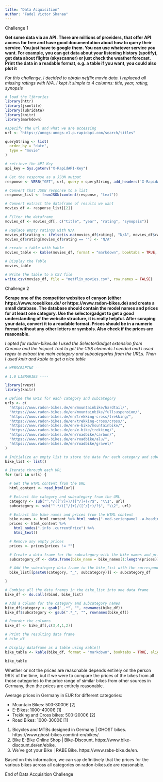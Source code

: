 ```yaml
---
title: "Data Acquisition"
author: "Fadel Victor Shanaa"
---
```


Challenge 1

**Get some data via an API. There are millions of providers, that offer API access for free and have good documentation about how to query their service. You just have to google them. You can use whatever service you want. For example, you can get data about your listening history (spotify), get data about flights (skyscanner) or just check the weather forecast. Print the data in a readable format, e.g. a table if you want, you could also plot it**


*For this challenge, I decided to obtain netflix movie data. I replaced all missing ratings with N/A. I kept it simple to 4 columns: title, year, rating, synopsis*

```r

# load the libraries
library(httr)
library(jsonlite)
library(lubridate)
library(knitr)
library(markdown)

#specify the url and what we are accessing
url <- "https://unogs-unogs-v1.p.rapidapi.com/search/titles"

queryString <- list(
  order_by = "date",
  type = "movie"
)

# retrieve the API Key
api_key = Sys.getenv("X-RapidAPI-Key")

# Get the response as a JSON output
response <- VERB("GET", url, query = queryString, add_headers('X-RapidAPI-Key' = api_key, 'X-RapidAPI-Host' = 'unogs-unogs-v1.p.rapidapi.com'), content_type("application/octet-stream"))

# Convert that JSON response to a list
response_list <- fromJSON(content(response, "text"))

# Convert extract the dataframe of results we want
movies_df <- response_list[[2]]

# Filter the dataframe
movies_df <- movies_df[, c("title", "year", "rating", "synopsis")]

# Replace empty ratings with N/A
movies_df$rating <- ifelse(is.na(movies_df$rating), "N/A", movies_df$rating)
movies_df$rating[movies_df$rating == ""] <- "N/A"

# create a table with kable
movies_table <- kable(movies_df, format = "markdown", booktabs = TRUE, align = "c", col.names = toupper(colnames(movies_df)), space = "small")

# Display the Table
movies_table

# Write the table to a CSV file
write.csv(movies_df, file = "netflix_movies.csv", row.names = FALSE)
```


Challenge 2

**Scrape one of the competitor websites of canyon (either https://www.rosebikes.de/ or https://www.radon-bikes.de) and create a small database. The database should contain the model names and prices for at least one category. Use the selectorgadget to get a good understanding of the website structure, it is really helpful. After scraping your data, convert it to a readable format. Prices should be in a numeric format without any other letters or symbols. Also check if the prices are reasonable.**

*I opted for radon-bikes.de I used the SelectorGadget extension from Chrome and the Inspect Tool to get the CSS elements I needed and*
*I used regex to extract the main category and subcategories from the URLs. Then I used knitr and kable to get a nice table*

```r
# WEBSCRAPING ----

# 1.0 LIBRARIES ----

library(rvest)
library(knitr)

# Define the URLs for each category and subcategory
urls <- c(
  "https://www.radon-bikes.de/en/mountainbike/hardtail/",
  "https://www.radon-bikes.de/en/mountainbike/fullsuspension/",
  "https://www.radon-bikes.de/en/trekking-cross/trekking/",
  "https://www.radon-bikes.de/en/trekking-cross/cross/",
  "https://www.radon-bikes.de/en/e-bike/mountainbike/",
  "https://www.radon-bikes.de/en/e-bike/trekking/",
  "https://www.radon-bikes.de/en/roadbike/carbon/",
  "https://www.radon-bikes.de/en/roadbike/alu/",
  "https://www.radon-bikes.de/en/roadbike/gravel/"
)

# Initialize an empty list to store the data for each category and subcategory
bike_list <- list()

# Iterate through each URL
for (url in urls) {

  # Get the HTML content from the URL
  html_content <- read_html(url)

  # Extract the category and subcategory from the URL
  category <- sub("^.*/([^/]+)/([^/]+)/?$", "\\1", url)
  subcategory <- sub("^.*/([^/]+)/([^/]+)/?$", "\\2", url)

  # Extract the bike names and prices from the HTML content
  bike_names <- html_content %>% html_nodes(".mod-serienpanel .a-heading--medium") %>% html_text()
  prices <- html_content %>%
    html_nodes(".info .currentPrice") %>%
    html_text()

  # Remove any empty prices
  prices <- prices[prices != ""]

  # Create a data frame for the subcategory with the bike names and prices
  subcategory_df <- data.frame(bike_name = bike_names[1:length(prices)], price = prices)

  # Add the subcategory data frame to the bike_list with the corresponding category and subcategory names
  bike_list[[paste0(category, "_", subcategory)]] <- subcategory_df

}

# Combine all the data frames in the bike_list into one data frame
bike_df <- do.call(rbind, bike_list)

# Add a column for the category and subcategory names
bike_df$category <- gsub("_.*", "", rownames(bike_df))
bike_df$subcategory <- gsub(".*_", "", rownames(bike_df))

# Reorder the columns
bike_df <- bike_df[,c(3,4,1,2)]

# Print the resulting data frame
# bike_df

# Display dataframe as a table using kable()
bike_table <- kable(bike_df, format = "markdown", booktabs = TRUE, align = "c", col.names = toupper(colnames(bike_df)), space = "small", row.names=FALSE)

bike_table
```

Whether or not the prices are reasonable depends entirely on the person 99% of the time, but if we were to compare the prices of the bikes from all those categories
to the price range of similar bikes from other sources in Germany, then the prices are entirely reasonable.

Average prices in Germany in EUR for different categories:

- Mountain Bikes: 500-3000€ [2]
- E-Bikes: 1000-4000€ [1]
- Trekking and Cross bikes: 500-2000€ [2]
- Road Bikes: 1000-3000€ [1]

(1) Bicycles and MTBs designed in Germany | GHOST bikes. https://www.ghost-bikes.com/int-en/bikes/.
(2) Bike E-Bike Online Shop | Bike-Discount. https://www.bike-discount.de/en/ebike.
(3) We've got your Bike | RABE Bike. https://www.rabe-bike.de/en.

Based on this information, we can say definitively that the prices for the various bikes across all categories on radon-bikes.de are reasonable.

End of Data Acquisition Challenge